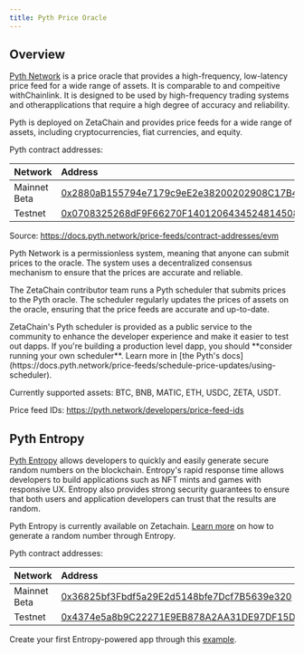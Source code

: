 ```yaml
---
title: Pyth Price Oracle
---
```



## Overview

[Pyth Network](https://docs.pyth.network/) is a price oracle that provides a
high-frequency, low-latency price feed for a wide range of assets. It is comparable to 
and compeitive withChainlink. It is designed to be used by high-frequency trading 
systems and otherapplications that require a high degree of accuracy and reliability.

Pyth is deployed on ZetaChain and provides price feeds for a wide range of
assets, including cryptocurrencies, fiat currencies, and equity.

Pyth contract addresses:

| Network      | Address                                                                                                                                    |
| :----------- | :----------------------------------------------------------------------------------------------------------------------------------------- |
| Mainnet Beta | [0x2880aB155794e7179c9eE2e38200202908C17B43](https://zetachain.blockscout.com/address/0x2880aB155794e7179c9eE2e38200202908C17B43)          |
| Testnet      | [0x0708325268dF9F66270F1401206434524814508b](https://zetachain-athens-3.blockscout.com/address/0x0708325268dF9F66270F1401206434524814508b) |

Source: https://docs.pyth.network/price-feeds/contract-addresses/evm

Pyth Network is a permissionless system, meaning that anyone can submit prices
to the oracle. The system uses a decentralized consensus mechanism to ensure
that the prices are accurate and reliable.

The ZetaChain contributor team runs a Pyth scheduler that submits prices to the
Pyth oracle. The scheduler regularly updates the prices of assets on the oracle,
ensuring that the price feeds are accurate and up-to-date.

<Alert variant="warning">
  ZetaChain's Pyth scheduler is provided as a public service to the community to enhance the developer experience and
  make it easier to test out dapps. If you're building a production level dapp, you should **consider running your own
  scheduler**. Learn more in [the Pyth's
  docs](https://docs.pyth.network/price-feeds/schedule-price-updates/using-scheduler).
</Alert>

Currently supported assets: BTC, BNB, MATIC, ETH, USDC, ZETA, USDT.

Price feed IDs: https://pyth.network/developers/price-feed-ids

## Pyth Entropy

[Pyth Entropy](https://docs.pyth.network/entropy) allows developers to quickly and easily generate secure
random numbers on the blockchain. Entropy's rapid response time allows
developers to build applications such as NFT mints and games with responsive UX.
Entropy also provides strong security guarantees to ensure that both
users and application developers can trust that the results are random.

Pyth Entropy is currently available on Zetachain. [Learn more](https://docs.pyth.network/entropy/generate-random-numbers) on how to generate a random number through Entropy.

Pyth contract addresses:

| Network      | Address                                                                                                                                    |
| :----------- | :----------------------------------------------------------------------------------------------------------------------------------------- |
| Mainnet Beta | [0x36825bf3Fbdf5a29E2d5148bfe7Dcf7B5639e320](https://zetachain.blockscout.com/address/0x36825bf3Fbdf5a29E2d5148bfe7Dcf7B5639e320)          |
| Testnet      | [0x4374e5a8b9C22271E9EB878A2AA31DE97DF15DAF](https://zetachain-athens-3.blockscout.com/address/0x4374e5a8b9C22271E9EB878A2AA31DE97DF15DAF) |

Create your first Entropy-powered app through this [example](https://docs.pyth.network/entropy/create-your-first-entropy-app).
